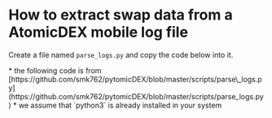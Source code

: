 
# How to extract swap data from a AtomicDEX mobile log file

Create a file named `parse_logs.py` and copy the code below into it.

<Note>
  *   the following code is from [https://github.com/smk762/pytomicDEX/blob/master/scripts/parse\_logs.py](https://github.com/smk762/pytomicDEX/blob/master/scripts/parse_logs.py)
  *   we assume that `python3` is already installed in your system
</Note>

<collapse-text hidden title="Code">
  ```py
  #!/usr/bin/env python3
  import os
  import sys
  import json

  # Change this to your log filename
  try:
      logfilename = sys.argv[1]
  except:
      print("use like: parse_logs.py logfile.log")

  if not os.path.isdir("MAKER"):
      os.makedirs("MAKER")
  if not os.path.isdir("TAKER"):
      os.makedirs("TAKER")

  with open(logfilename, "r") as f:
      lines = f.readlines()
      for line in lines:
          # Remove log data not during stress test
          if line.find('getRecentSwaps') > -1:
              print(line)
              try:
                  swap_json = " ".join(line.split(" ")[5:])
                  swap_results = json.loads(swap_json)['result']['swaps']
                  for swap in swap_results:
                      if swap['type'] == 'Taker':
                          folder = "TAKER"
                      elif swap['type'] == 'Maker':
                          folder = "MAKER"
                      uuid = swap['uuid']
                      with open(folder+"/"+uuid+".json", "w") as j:
                          print("writing "+folder+"/"+uuid+".json")
                          j.write(json.dumps(swap))
              except json.decoder.JSONDecodeError:
                  pass

  ```
</collapse-text>

To parse a log file named `log_username.txt`, use the command

```bash
python3 parse_logs.py log_username.txt
```

It parses the log file, creates two directories named "MAKER" and "TAKER", then creates files named `<uuid>.json` in the appropriate directory.
